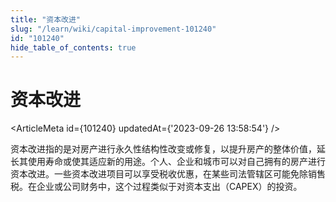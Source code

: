 ```yaml
---
title: "资本改进"
slug: "/learn/wiki/capital-improvement-101240"
id: "101240"
hide_table_of_contents: true
---
```



# 资本改进

<ArticleMeta id={101240} updatedAt={'2023-09-26 13:58:54'} />
<div className='border-solid border-b border-t-0 my-4 border-[var(--ifm-color-gray-300)]' />

资本改进指的是对房产进行永久性结构性改变或修复，以提升房产的整体价值，延长其使用寿命或使其适应新的用途。个人、企业和城市可以对自己拥有的房产进行资本改进。一些资本改进项目可以享受税收优惠，在某些司法管辖区可能免除销售税。在企业或公司财务中，这个过程类似于对资本支出（CAPEX）的投资。

